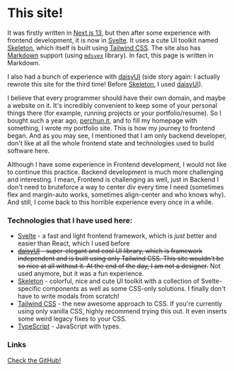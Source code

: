 <script lang="ts">import Icon from '@iconify/svelte';</script>

# This site!

It was firstly written in [Next.js 13](https://nextjs.org), but then after some experience with frontend development, it is now in [Svelte](https://svelte.dev/). It uses a cute UI toolkit named [Skeleton](https://www.skeleton.dev/), which itself is built using [Tailwind CSS](https://tailwindcss.com/). The site also has [Markdown](https://en.wikipedia.org/wiki/Markdown) support (using [`mdsvex`](https://mdsvex.com) library). In fact, this page is written in Markdown.

I also had a bunch of experience with [daisyUI](https://daisyui.com) (side story again: I actually rewrote this site for the third time! Before [Skeleton](https://www.skeleton.dev/), I used [daisyUI](https://daisyui.com)).

I believe that every programmer should have their own domain, and maybe a website on it. It's incredibly convenient to keep some of your personal things there (for example, running projects or your portfolio/resume). So I bought such a year ago, [perchun.it](https://perchun.it), and to fill my homepage with something, I wrote my portfolio site. This is how my journey to frontend began. And as you may see, I mentioned that I am only backend developer, don't like at all the whole frontend state and technologies used to build software here.

Although I have some experience in Frontend development, I would not like to continue this practice. Backend development is much more challenging and interesting. I mean, Frontend is challenging as well, just in Backend I don't need to bruteforce a way to center div every time I need (sometimes flex and margin-auto works, sometimes align-center and who knows why). And still, I come back to this horrible experience every once in a while.

### Technologies that I have used here:

- [Svelte](https://svelte.dev) - a fast and light frontend framework, which is _just_ better and easier than React, which I used before
- ~~[daisyUI](https://daisyui.com) - super-elegant and cool UI library, which is framework independent and is built using only Tailwind CSS. This site wouldn't be so nice at all without it. At the end of the day, I am not a designer.~~ Not used anymore, but it was a fun experience.
- [Skeleton](https://skeleton.dev) - colorful, nice and cute UI toolkit with a collection of Svelte-specific components as well as some CSS-only solutions. I finally don't have to write modals from scratch!
- [Tailwind CSS](https://tailwindcss.com) - the new awesome approach to CSS. If you're currently using only vanilla CSS, highly recommend trying this out. It even inserts some weird legacy fixes to your CSS.
- [TypeScript](https://www.typescriptlang.org) - JavaScript with types.

### Links

<a href="https://s.perchun.it/perchun.it/github" class="btn variant-filled">
	<Icon icon="mdi:github" />
	Check the GitHub!
</a>

